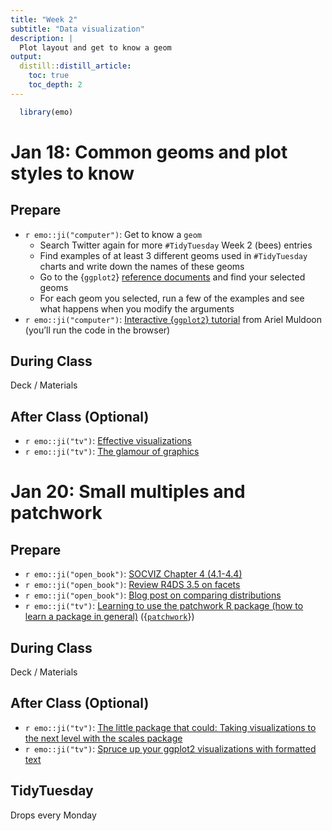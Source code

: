 ```yaml
---
title: "Week 2"
subtitle: "Data visualization"
description: |
  Plot layout and get to know a geom
output:
  distill::distill_article:
    toc: true
    toc_depth: 2
---
```


```r
  library(emo)
```

# Jan 18: Common geoms and plot styles to know

## Prepare

* `r emo::ji("computer")`: Get to know a `geom`
  * Search Twitter again for more `#TidyTuesday` Week 2 (bees) entries
  * Find examples of at least 3 different geoms used in `#TidyTuesday` charts and write down the names of these geoms
  * Go to the {`ggplot2`} [reference documents](https://ggplot2.tidyverse.org/reference/#section-geoms) and find your selected geoms
  * For each geom you selected, run a few of the examples and see what happens when you modify the arguments
* `r emo::ji("computer")`: [Interactive {`ggplot2`} tutorial](https://learn.themethodsection.com/tutorials/ggplot2/basics/) from Ariel Muldoon (you'll run the code in the browser)
  
  
## During Class

Deck / Materials

## After Class (Optional)

* `r emo::ji("tv")`: [Effective visualizations](https://www.rstudio.com/resources/rstudioconf-2020/effective-visualizations/)
* `r emo::ji("tv")`: [The glamour of graphics](https://www.rstudio.com/resources/rstudioconf-2020/the-glamour-of-graphics/)

# Jan 20: Small multiples and patchwork

## Prepare

* `r emo::ji("open_book")`: [SOCVIZ Chapter 4 (4.1-4.4)](https://socviz.co/groupfacettx.html)
* `r emo::ji("open_book")`: [Review R4DS 3.5 on facets](https://r4ds.had.co.nz/data-visualisation.html#facets)
* `r emo::ji("open_book")`: [Blog post on comparing distributions](https://kieranhealy.org/blog/archives/2021/12/19/comparing-distributions/)
* `r emo::ji("tv")`: [Learning to use the patchwork R package (how to learn a package in general)](https://www.youtube.com/watch?v=2o1YDUKyhu0) ({[`patchwork`](https://patchwork.data-imaginist.com/articles/patchwork.html)})

## During Class

Deck / Materials

## After Class (Optional)

* `r emo::ji("tv")`: [The little package that could: Taking visualizations to the next level with the scales package](https://www.rstudio.com/resources/rstudioconf-2020/the-little-package-that-could-taking-visualizations-to-the-next-level-with-the-scales-package/)
* `r emo::ji("tv")`: [Spruce up your ggplot2 visualizations with formatted text](https://www.rstudio.com/resources/rstudioconf-2020/spruce-up-your-ggplot2-visualizations-with-formatted-text/)



## TidyTuesday

Drops every Monday

